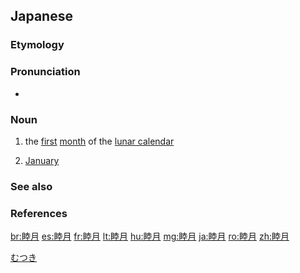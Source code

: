 ==Japanese==
{{ja-kanjitab|むつ|つき|yomi=k|sort=むつき}}

===Etymology===
{{compound|lang=ja|睦|tr1=mutsu|t1=[[affectionate]]|月|tr2=tsuki|t2=[[month]]|sort=むつき}}{{rfv-etymology|lang=ja}}
{{rfe|ja}}

===Pronunciation===
{{ja-pron|むつき|y=k|acc=1|dev=2|acc_ref=NHK,SMK5,DJR}}
* {{homophone|lang=ja|襁褓|sort=むつき}}

===Noun===
{{ja-noun|むつき}}

# {{lb|ja|archaic|sort=むつき}} the [[first]] [[month]] of the [[lunar calendar]]
# {{lb|ja|poetic|sort=むつき}} [[January]]

===See also===
{{list:Japanese calendar months/ja}}

===References===
<references/>

[[Category:ja:Japanese months|むつき]]
[[br:睦月]]
[[es:睦月]]
[[fr:睦月]]
[[lt:睦月]]
[[hu:睦月]]
[[mg:睦月]]
[[ja:睦月]]
[[ro:睦月]]
[[zh:睦月]]